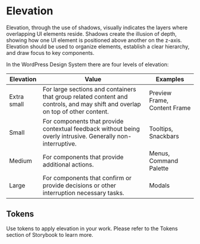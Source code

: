 
<Meta title="Foundations/Design Language/Elevation" name="page" />

# Elevation

Elevation, through the use of shadows, visually indicates the layers where overlapping UI elements reside. Shadows create the illusion of depth, showing how one UI element is positioned above another on the z-axis. Elevation should be used to organize elements, establish a clear hierarchy, and draw focus to key components.

In the WordPress Design System there are four levels of elevation:

<table>
	<thead>
		<tr>
			<th>Elevation</th>
			<th>Value</th>
			<th>Examples</th>
		</tr>
	</thead>
	<tbody>
		<tr>
			<td>Extra small</td>
			<td>For large sections and containers that group related content and controls, and may shift and overlap on top of other content.</td>
			<td>Preview Frame, Content Frame</td>
		</tr>
		<tr>
			<td>Small</td>
			<td>For components that provide contextual feedback without being overly intrusive. Generally non-interruptive.</td>
			<td>Tooltips, Snackbars</td>
		</tr>
		<tr>
			<td>Medium</td>
			<td>For components that provide additional actions.</td>
			<td>Menus, Command Palette</td>
		</tr>
		<tr>
			<td>Large</td>
			<td>For components that confirm or provide decisions or other interruption necessary tasks.</td>
			<td>Modals</td>
		</tr>
	</tbody>
</table>

## Tokens

Use tokens to apply elevation in your work. Please refer to the Tokens section of Storybook to learn more.

